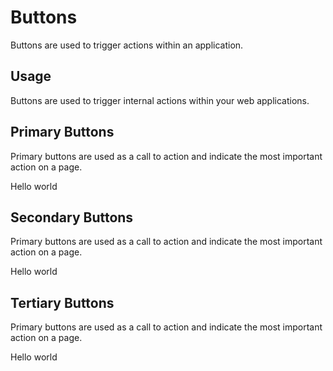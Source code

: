 
<Meta title="Design System|Buttons" component={PrimaryButton} />

# Buttons

Buttons are used to trigger actions within an application.

## Usage

Buttons are used to trigger internal actions within your web applications.

## Primary Buttons

Primary buttons are used as a call to action and indicate the most important action on a page.

<Preview withToolbar>
  <Story name="primary">
    <PrimaryButton onClick={action("button-click")}>Hello world</PrimaryButton>
  </Story>
</Preview>

## Secondary Buttons

Primary buttons are used as a call to action and indicate the most important action on a page.

<Story name="secondary">
  <SecondaryButton>Hello world</SecondaryButton>
</Story>

## Tertiary Buttons

Primary buttons are used as a call to action and indicate the most important action on a page.

<Story name="tertiary">
  <TertiaryButton>Hello world</TertiaryButton>
</Story>
